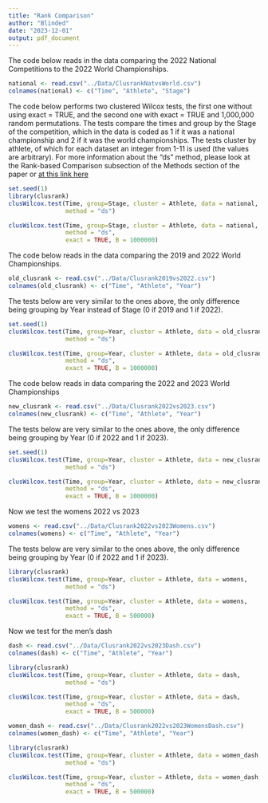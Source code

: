 ```yaml
---
title: "Rank Comparison"
author: "Blinded"
date: "2023-12-01"
output: pdf_document
---
```


The code below reads in the data comparing the 2022 National Competitions to the
2022 World Championships.
```r
national <- read.csv("../Data/ClusrankNatvsWorld.csv")
colnames(national) <- c("Time", "Athlete", "Stage")
```


The code below performs two clustered Wilcox tests, the first one without using
exact = TRUE, and the second one with exact = TRUE and 1,000,000 random
permutations. The tests compare the times and group by the Stage of the
competition, which in the data is coded as 1 if it was a national championship
and 2 if it was the world championships. The tests cluster by athlete, of which
for each dataset an integer from 1-11 is used (the values are arbitrary).
For more information about the "ds" method, please look at the Rank-based
Comparison subsection of the Methods section of the paper or
[at this link here](https://www.jstatsoft.org/article/view/v096i06.)  

```r
set.seed(1)
library(clusrank)
clusWilcox.test(Time, group=Stage, cluster = Athlete, data = national,
                method = "ds")

clusWilcox.test(Time, group=Stage, cluster = Athlete, data = national,
                method = "ds",
                exact = TRUE, B = 1000000)
```

The code below reads in the data comparing the 2019 and 2022 World Championships.
```r
old_clusrank <- read.csv("../Data/Clusrank2019vs2022.csv")
colnames(old_clusrank) <- c("Time", "Athlete", "Year")
```


The tests below are very similar to the ones above, the only difference being
grouping by Year instead of Stage (0 if 2019 and 1 if 2022).
```r
set.seed(1)
clusWilcox.test(Time, group=Year, cluster = Athlete, data = old_clusrank,
                method = "ds")

clusWilcox.test(Time, group=Year, cluster = Athlete, data = old_clusrank,
                method = "ds",
                exact = TRUE, B = 1000000)
```


The code below reads in data comparing the 2022 and 2023 World Championships
```r
new_clusrank <- read.csv("../Data/Clusrank2022vs2023.csv")
colnames(new_clusrank) <- c("Time", "Athlete", "Year")
```


The tests below are very similar to the ones above, the only difference being
grouping by Year (0 if 2022 and 1 if 2023).
```r
set.seed(1)
clusWilcox.test(Time, group=Year, cluster = Athlete, data = new_clusrank,
                method = "ds")

clusWilcox.test(Time, group=Year, cluster = Athlete, data = new_clusrank,
                method = "ds",
                exact = TRUE, B = 1000000)
```

Now we test the womens 2022 vs 2023
```r
womens <- read.csv("../Data/Clusrank2022vs2023Womens.csv")
colnames(womens) <- c("Time", "Athlete", "Year")
```

The tests below are very similar to the ones above, the only difference being
grouping by Year (0 if 2022 and 1 if 2023).
```r
library(clusrank)
clusWilcox.test(Time, group=Year, cluster = Athlete, data = womens,
                method = "ds")

clusWilcox.test(Time, group=Year, cluster = Athlete, data = womens,
                method = "ds",
                exact = TRUE, B = 500000)
```

Now we test for the men's dash
```r
dash <- read.csv("../Data/Clusrank2022vs2023Dash.csv")
colnames(dash) <- c("Time", "Athlete", "Year")
```

```r
library(clusrank)
clusWilcox.test(Time, group=Year, cluster = Athlete, data = dash,
                method = "ds")

clusWilcox.test(Time, group=Year, cluster = Athlete, data = dash,
                method = "ds",
                exact = TRUE, B = 500000)
```
```r
women_dash <- read.csv("../Data/Clusrank2022vs2023WomensDash.csv")
colnames(women_dash) <- c("Time", "Athlete", "Year")
```

```r
library(clusrank)
clusWilcox.test(Time, group=Year, cluster = Athlete, data = women_dash,
                method = "ds")

clusWilcox.test(Time, group=Year, cluster = Athlete, data = women_dash,
                method = "ds",
                exact = TRUE, B = 500000)
```

